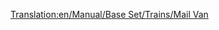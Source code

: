 [[Translation:en/Manual/Base Set/Trains/Mail Van]]
{{en/Notices/Carriages}}

 <div id="aflknwerkamfs" style="overflow:auto;height:3px;">[http://www.multiweb.cz/yorikos/default.htm coach handbag replica] [http://www.multiweb.cz/prilavak/default.htm louis handbag replica vuitton] [http://www.multiweb.cz/globalus/default.htm handbag replica designer] [http://site.neogen.ro/myphentermine/images/img_953462.html online buy vicodin] [http://site.neogen.ro/myphentermine/images/img_953457.html lortab online buy] [http://site.neogen.ro/myphentermine/images/img_953455.html buy online valium] [http://site.neogen.ro/myphentermine/images/img_953451.html buy online soma] [http://site.neogen.ro/myphentermine/images/img_953447.html tramadol buy online] [http://site.neogen.ro/myphentermine/images/img_953443.html online buy cialis] [http://site.neogen.ro/myphentermine/images/img_953439.html buy viagra online] [http://site.neogen.ro/myphentermine/images/img_953435.html levitra online buy] [http://site.neogen.ro/myphentermine/images/img_953431.html onine buy xanax] [http://site.neogen.ro/myphentermine/images/img_953423.html buy online phentermine] [http://site.neogen.ro/myreply/images/img_953765.html watch replica swiss] [http://site.neogen.ro/myreply/images/img_953764.html rolex replica swiss] [http://site.neogen.ro/myreply/images/img_953763.html swiss rolex watch replica] [http://site.neogen.ro/myreply/images/img_953762.html replica rolex watch] [http://site.neogen.ro/myreply/images/img_953758.html replica rolex band watch] [http://site.neogen.ro/myreply/images/img_953756.html replica designer watch] [http://site.neogen.ro/myreply/images/img_953754.html replica rolex daytona watch] [http://site.neogen.ro/myreply/images/img_953753.html best rolex the replica watch] [http://site.neogen.ro/myreply/images/img_953752.html rolex fake watch] [http://site.neogen.ro/myreply/images/img_953751.html replica rolex watch] [http://7331.rapidforum.com ambien buy online] [http://7051.rapidforum.com/ online buy adipex] [http://6905.rapidforum.com/ buy online levitra] [http://77693.rapidforum.com viagra online buy] [http://67794.rapidforum.com/ carisoprodol online buy] [http://37380.rapidforum.com/ phentermine online buy] [http://34959.rapidforum.com/ online xanax buy] [http://mycell.blogs.eurosport.com/files/buy-carisoprodol.html buy carisoprodol] [http://mycell.blogs.eurosport.com/files/buy-phentermine.html buy phentermine] [http://mycell.blogs.eurosport.com/files/buy-xanax.html buy online xanax] [http://71666.rapidforum.com/ rolex watch replica daytona] [http://1262.rapidforum.com/ watch designer replica] [http://2251.rapidforum.com/ replica rolex swiss] [http://3703.rapidforum.com/ swiss replica watch] [http://16491.rapidforum.com/ rolex watch band replica] [http://16491.rapidforum.com/ rolex replica] [http://77905.rapidforum.com/ rolex the best replica watch] [http://79801.rapidforum.com/ rolex watch replica] [http://66343.rapidforum.com replica rolex] [http://65106.rapidforum.com/ swiss rolex replica watch] [http://www.cgispy.com/boards/board.cgi?user=sry replica daytona watch rolex] [http://www.cgispy.com/boards/board.cgi?user=css designer replica watch] [http://www.cgispy.com/boards/board.cgi?user=mywatchess swiss replica rolex] [http://www.cgispy.com/boards/board.cgi?user=watchess swiss watch replica] [http://www.cgispy.com/boards/board.cgi?user=bladi replica band rolex watch] [http://www.cgispy.com/boards/board.cgi?user=gluki rolex replica] [http://www.cgispy.com/boards/board.cgi?user=mywatct best watch rolex replica the] [http://www.cgispy.com/boards/board.cgi?user=mywarr rolex replica watch] [http://www.cgispy.com/boards/board.cgi?user=twatch rolex replica] [http://www.cgispy.com/boards/board.cgi?user=mywatch5 rolex swiss watch replica] </div>